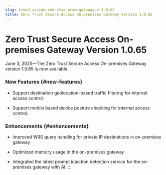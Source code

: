 ```yaml
---
slug: trend-vision-one-ztsa-prem-gateway-v-1-0-65
title: Zero Trust Secure Access On-premises Gateway Version 1.0.65
---
```

# Zero Trust Secure Access On-premises Gateway Version 1.0.65

June 3, 2025—The Zero Trust Secure Access On-premises Gateway version 1.0.65 is now available.

### New Features {#new-features}

- Support destination geolocation-based traffic filtering for internet access control.

- Support mobile based device posture checking for internet access control.

### Enhancements {#enhancements}

- Improved WRS query handling for private IP destinations in on-premises gateway

- Optimized memory usage in the on-premises gateway

- Integrated the latest prompt injection detection service for the on-premises gateway with AI.
:::
